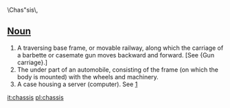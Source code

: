 \Chas"sis\, 
==[[Noun]]==
#A traversing base frame, or movable railway, along which the carriage of a barbette or casemate gun moves backward and forward. [See {Gun carriage}.]
#The under part of an automobile, consisting of the frame (on which the body is mounted) with the wheels and machinery.
#A case housing a server (computer).  See [http://en.wikipedia.org/wiki/Server_%28computing%29]
[[it:chassis]]
[[pl:chassis]]